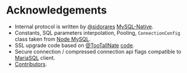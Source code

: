 # Acknowledgements

[mysql-native]: https://github.com/sidorares/nodejs-mysql-native
[sidorares]: https://github.com/sidorares
[node-mysql]: https://github.com/mysqljs/mysql
[TooTallNate]: https://gist.github.com/TooTallNate
[starttls.js]: https://gist.github.com/TooTallNate/848444
[node-mariasql]: https://github.com/mscdex/node-mariasql
[contributors]: https://github.com/sidorares/node-mysql2/graphs/contributors

- Internal protocol is written by [@sidorares][sidorares] [MySQL-Native][mysql-native].
- Constants, SQL parameters interpolation, Pooling, `ConnectionConfig` class taken from [Node MySQL][node-mysql].
- SSL upgrade code based on [@TooTallNate][TooTallNate] [code][starttls.js].
- Secure connection / compressed connection api flags compatible to [MariaSQL][node-mariasql] client.
- [Contributors][contributors].
